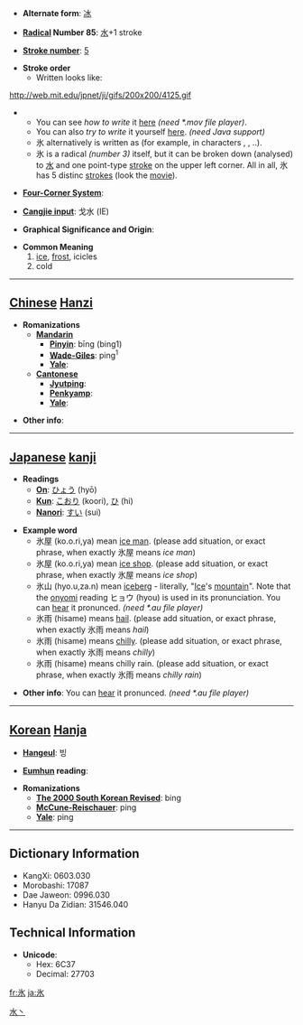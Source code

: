 * '''Alternate form''': [[冰]]

* '''[[Wiktionary:Chinese radical index| Radical]] Number 85''': [[Wiktionary:Chinese radical index 水|水]]+1 stroke

* '''[[Wiktionary:Chinese total strokes index|Stroke number]]''': [[Wiktionary:Chinese total strokes index 5|5]]

* '''Stroke order'''
**Written looks like:
http://web.mit.edu/jpnet/ji/gifs/200x200/4125.gif
**You can see ''how to write'' it [http://web.mit.edu/jpnet/ji/movies/4125.mov here] ''(need *.mov file player)''.
**You can also ''try to write'' it yourself [http://web.mit.edu/jpnet/ji/data/4125.html here]. ''(need Java support)''
**氷 alternatively is written as [[]] (for example, in characters [[]], [[]], ..).
**氷 is a radical ''(number 3)'' itself, but it can be broken down (analysed) to [[水]] and one point-type [[stroke]] on the upper left corner. All in all, 氷 has 5 distinc [[strokes]] (look the [http://web.mit.edu/jpnet/ji/movies/4125.mov movie]).

* '''[[Wiktionary:Chinese four corner index|Four-Corner System]]''': 

* '''[[Wiktionary:Chinese Cangjie index|Cangjie input]]''': 戈水 (IE)

* '''Graphical Significance and Origin''': 

* '''Common Meaning'''
*# [[ice]], [[frost]], icicles
*# cold

----

== [[Chinese]] [[Hanzi]] ==

* '''Romanizations'''
** '''[[Mandarin]]'''
*** '''[[Pinyin]]''': bīng (bing1)
*** '''[[Wade-Giles]]''': ping<sup>1</sup>
*** '''[[Yale]]''': 
** '''[[Cantonese]]'''
*** '''[[Jyutping]]''':
*** '''[[Penkyamp]]''': 
*** '''[[Yale]]''': 

* '''Other info''': 

----

== [[Japanese]] [[kanji]] ==

* '''Readings'''
** '''[[On]]''': [[ひょう]] (hyō)
** '''[[Kun]]''': [[こおり]] (koori), [[ひ]] (hi)
**'''[[Nanori]]''': [[すい]] (sui)

* '''Example word'''
**氷屋 (ko.o.ri,ya) mean [[ice man]]. (please add situation, or exact phrase, when exactly 氷屋 means ''ice man'')
**氷屋 (ko.o.ri,ya) mean [[ice shop]]. (please add situation, or exact phrase, when exactly 氷屋 means ''ice shop'')
**氷山 (hyo.u,za.n) mean [[iceberg]] - literally, "[[Ice]]'s [[mountain]]". Note that the [[onyomi]] reading ヒョウ (hyou) is used in its pronunciation. You can [http://web.mit.edu/jpnet/ji/data/sound/hyouzan.au hear] it pronunced. ''(need *.au file player)''
**氷雨 (hisame) means [[hail]]. (please add situation, or exact phrase, when exactly 氷雨 means ''hail'')
**氷雨 (hisame) means [[chilly]]. (please add situation, or exact phrase, when exactly 氷雨 means ''chilly'')
**氷雨 (hisame) means chilly rain. (please add situation, or exact phrase, when exactly 氷雨 means ''chilly rain'')

<!-- please add more examples for other meanings and also for nanori reading -->

* '''Other info''': You can [http://web.mit.edu/jpnet/ji/data/sound/koori.au hear] it pronunced. ''(need *.au file player)''

----

== [[Korean]] [[Hanja]] ==

* '''[[Hangeul]]''': 빙

* '''[[Eumhun]] reading''': 

* '''Romanizations'''
** '''[[The 2000 South Korean Revised Romanization|The 2000 South Korean Revised]]''': bing
** '''[[McCune-Reischauer]]''': ping
** '''[[Yale]]''': ping

----

== Dictionary Information ==

* KangXi: 0603.030
* Morobashi: 17087
* Dae Jaweon: 0996.030
* Hanyu Da Zidian: 31546.040

== Technical Information ==

* '''Unicode''':
** Hex: 6C37
** Decimal: 27703
[[Category:Japanese kanji|水丶]]

[[fr:氷]]
[[ja:氷]]